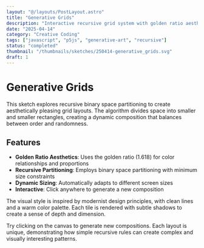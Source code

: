 ```yaml
---
layout: "@/layouts/PostLayout.astro"
title: "Generative Grids"
description: "Interactive recursive grid system with golden ratio aesthetics"
date: "2025-04-14"
category: "Creative Coding"
tags: ["javascript", "p5js", "generative-art", "recursive"]
status: "completed"
thumbnail: "/thumbnails/sketches/250414-generative_grids.svg"
draft: 1
---
```



# Generative Grids

This sketch explores recursive binary space partitioning to create aesthetically pleasing grid layouts. The algorithm divides space into smaller and smaller rectangles, creating a dynamic composition that balances between order and randomness.

## Features

- **Golden Ratio Aesthetics**: Uses the golden ratio (1.618) for color relationships and proportions
- **Recursive Partitioning**: Employs binary space partitioning with minimum size constraints
- **Dynamic Sizing**: Automatically adapts to different screen sizes
- **Interactive**: Click anywhere to generate a new composition

The visual style is inspired by modernist design principles, with clean lines and a warm color palette. Each tile is rendered with subtle shadows to create a sense of depth and dimension.

<div class="interactive-component">
  <GenerativeGridsSketch />
</div>

Try clicking on the canvas to generate new compositions. Each layout is unique, demonstrating how simple recursive rules can create complex and visually interesting patterns.

